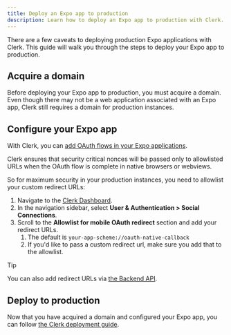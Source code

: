 ```yaml
---
title: Deploy an Expo app to production
description: Learn how to deploy an Expo app to production with Clerk.
---
```


There are a few caveats to deploying production Expo applications with Clerk. This guide will walk you through the steps to deploy your Expo app to production.

## Acquire a domain

Before deploying your Expo app to production, you must acquire a domain. Even though there may not be a web application associated with an Expo app, Clerk still requires a domain for production instances.

## Configure your Expo app

With Clerk, you can [add OAuth flows in your Expo applications](/docs/custom-flows/oauth-connections).

Clerk ensures that security critical nonces will be passed only to allowlisted URLs when the OAuth flow is complete in native browsers or webviews.

So for maximum security in your production instances, you need to allowlist your custom redirect URLs:

1. Navigate to the [Clerk Dashboard](https://dashboard.clerk.com/last-active?path=user-authentication/social-connections).
1. In the navigation sidebar, select **User & Authentication > Social Connections**.
1. Scroll to the **Allowlist for mobile OAuth redirect** section and add your redirect URLs.
   1. The default is `your-app-scheme://oauth-native-callback`
   1. If you'd like to pass a custom redirect url, make sure you add that to the allowlist.

> [!TIP]
> You can also add redirect URLs via [the Backend API](/docs/reference/backend-api/tag/Redirect-URLs#operation/CreateRedirectURL).

## Deploy to production

Now that you have acquired a domain and configured your Expo app, you can follow [the Clerk deployment guide](/docs/deployments/overview).
